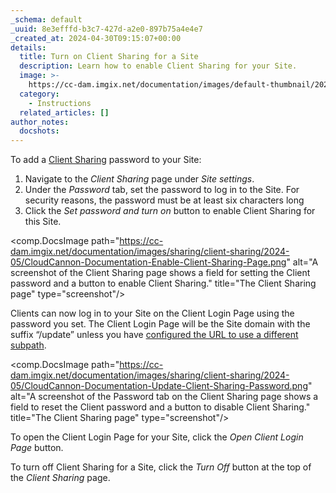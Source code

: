 ```yaml
---
_schema: default
_uuid: 8e3efffd-b3c7-427d-a2e0-897b75a4e4e7
_created_at: 2024-04-30T09:15:07+00:00
details:
  title: Turn on Client Sharing for a Site
  description: Learn how to enable Client Sharing for your Site.
  image: >-
    https://cc-dam.imgix.net/documentation/images/default-thumbnail/2023-Q4/CloudCannon-Documentation-Thumbnail.png
  category:
    - Instructions
  related_articles: []
author_notes:
  docshots:
---
```

To add a [Client Sharing](/documentation/articles/what-is-client-sharing/) password to your Site:

1. Navigate to the *Client Sharing* page under *Site settings*.
2. Under the *Password* tab, set the password to log in to the Site. For security reasons, the password must be at least six characters long
3. Click the *Set password and turn on* button to enable Client Sharing for this Site.

<comp.DocsImage path="https://cc-dam.imgix.net/documentation/images/sharing/client-sharing/2024-05/CloudCannon-Documentation-Enable-Client-Sharing-Page.png" alt="A screenshot of the Client Sharing page shows a field for setting the Client password and a button to enable Client Sharing." title="The Client Sharing page" type="screenshot"/>

Clients can now log in to your Site on the Client Login Page using the password you set. The Client Login Page will be the Site domain with the suffix “/update” unless you have [configured the URL to use a different subpath](/documentation/articles/configure-the-client-login-page-and-dashboard/).

<comp.DocsImage path="https://cc-dam.imgix.net/documentation/images/sharing/client-sharing/2024-05/CloudCannon-Documentation-Update-Client-Sharing-Password.png" alt="A screenshot of the Password tab on the Client Sharing page shows a field to reset the Client password and a button to disable Client Sharing." title="The Client Sharing page" type="screenshot"/>

To open the Client Login Page for your Site, click the *Open Client Login Page* button.

To turn off Client Sharing for a Site, click the *Turn Off* button at the top of the *Client Sharing* page.